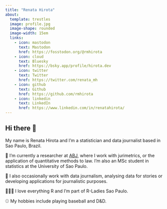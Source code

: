 ```yaml
---
title: "Renata Hirota"
about:
  template: trestles
  image: profile.jpg
  image-shape: rounded
  image-width: 15em
  links:
    - icon: mastodon
      text: Mastodon
      href: https://fosstodon.org/@rmhirota
    - icon: cloud
      text: Bluesky
      href: https://bsky.app/profile/hirota.dev
    - icon: twitter
      text: Twitter
      href: https://twitter.com/renata_mh
    - icon: github
      text: Github
      href: https://github.com/rmhirota
    - icon: linkedin
      text: LinkedIn
      href: https://www.linkedin.com/in/renatahirota/
---
```


## Hi there 👋

My name is Renata Hirota and I'm a statistician and data journalist based in Sao Paulo, Brazil.

🔭 I’m currently a researcher at [ABJ](https://abj.org.br), where I work with jurimetrics, or the application of quantitative methods to law. I'm also an MSc student in statistics at the University of Sao Paulo.

🌱 I also occasionally work with data journalism, analysing data for stories or developing applications for journalistic purposes.

👩🏻‍💻 I love everything R and I'm part of R-Ladies Sao Paulo.

⚾️ My hobbies include playing baseball and D&D.

